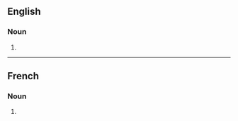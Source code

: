 ==English==

===Noun===
{{head|en|noun form}}

# {{plural of|en|tokamak}}

----

==French==

===Noun===
{{head|fr|noun form}}

# {{plural of|en|tokamak}}